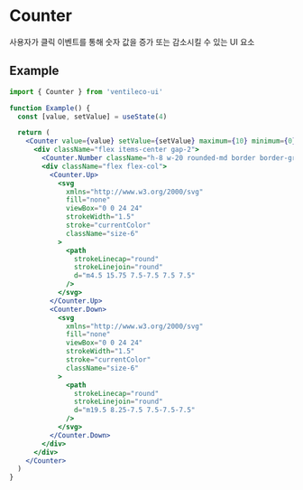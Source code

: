 
<Meta title="COMPONENTS/Counter" />

# Counter

사용자가 클릭 이벤트를 통해 숫자 값을 증가 또는 감소시킬 수 있는 UI 요소

## Example

```jsx
import { Counter } from 'ventileco-ui'

function Example() {
  const [value, setValue] = useState(4)

  return (
    <Counter value={value} setValue={setValue} maximum={10} minimum={0}>
      <div className="flex items-center gap-2">
        <Counter.Number className="h-8 w-20 rounded-md border border-gray-700 text-center text-2xl" />
        <div className="flex flex-col">
          <Counter.Up>
            <svg
              xmlns="http://www.w3.org/2000/svg"
              fill="none"
              viewBox="0 0 24 24"
              strokeWidth="1.5"
              stroke="currentColor"
              className="size-6"
            >
              <path
                strokeLinecap="round"
                strokeLinejoin="round"
                d="m4.5 15.75 7.5-7.5 7.5 7.5"
              />
            </svg>
          </Counter.Up>
          <Counter.Down>
            <svg
              xmlns="http://www.w3.org/2000/svg"
              fill="none"
              viewBox="0 0 24 24"
              strokeWidth="1.5"
              stroke="currentColor"
              className="size-6"
            >
              <path
                strokeLinecap="round"
                strokeLinejoin="round"
                d="m19.5 8.25-7.5 7.5-7.5-7.5"
              />
            </svg>
          </Counter.Down>
        </div>
      </div>
    </Counter>
  )
}
```
